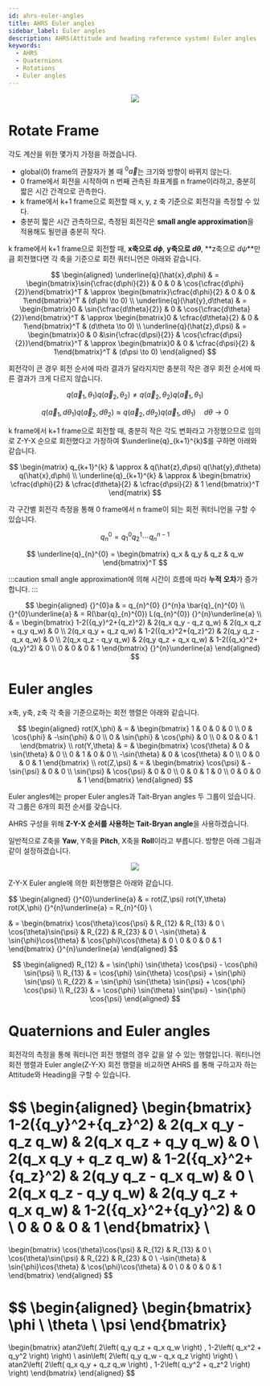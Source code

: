 ```yaml
---
id: ahrs-euler-angles
title: AHRS Euler angles
sidebar_label: Euler angles
description: AHRS(Attitude and heading reference system) Euler angles
keywords:
  - AHRS
  - Quaternions
  - Rotations
  - Euler angles
---
```



<link rel="stylesheet" href={useBaseUrl("katex/katex.min.css")} />

<center>
  <img
    src={useBaseUrl("img/etc/project/ahrs/ahrs-euler-angles-rotation.png")}
  />
</center>

# Rotate Frame

각도 계산을 위한 몇가지 가정을 하겠습니다.

- global(0) frame의 관찰자가 볼 때 ${}^{0}\vec{a}$는 크기와 방향이 바뀌지 않는다.
- 0 frame에서 회전을 시작하여 n 번째 관측된 좌표계를 n frame이라하고, 충분히 짧은 시간 간격으로 관측한다.
- k frame에서 k+1 frame으로 회전할 때 x, y, z 축 기준으로 회전각을 측정할 수 있다.
- 충분히 짧은 시간 관측하므로, 측정된 회전각은 **small angle approximation**을 적용해도 될만큼 충분히 작다.

k frame에서 k+1 frame으로 회전할 때, **x축으로 $d\phi$**, **y축으로 $d\theta$**, **z축으로 $d\psi$**만큼 회전했다면 각 축을 기준으로 회전 쿼터니언은 아래와 같습니다.

$$
\begin{aligned}
\underline{q}(\hat{x},d\phi)
& = \begin{bmatrix}\sin{\cfrac{d\phi}{2}} & 0 & 0 & \cos{\cfrac{d\phi}{2}}\end{bmatrix}^T
& \approx \begin{bmatrix}\cfrac{d\phi}{2} & 0 & 0 & 1\end{bmatrix}^T
& (d\phi \to 0)
\\
\underline{q}(\hat{y},d\theta)
& = \begin{bmatrix}0 & \sin{\cfrac{d\theta}{2}} & 0 & \cos{\cfrac{d\theta}{2}}\end{bmatrix}^T
& \approx \begin{bmatrix}0 & \cfrac{d\theta}{2} & 0 & 1\end{bmatrix}^T
& (d\theta \to 0)
\\
\underline{q}(\hat{z},d\psi)
& = \begin{bmatrix}0 & 0 &\sin{\cfrac{d\psi}{2}} & \cos{\cfrac{d\psi}{2}}\end{bmatrix}^T
& \approx \begin{bmatrix}0 & 0 & \cfrac{d\psi}{2} & 1\end{bmatrix}^T
& (d\psi \to 0)
\end{aligned}
$$

회전각이 큰 경우 회전 순서에 따라 결과가 달라지지만 충분히 작은 경우 회전 순서에 따른 결과가 크게 다르지 않습니다.

$$
q(\vec{a}_{1},\theta_{1}) q(\vec{a}_{2},\theta_{2}) \neq q(\vec{a}_{2},\theta_{2}) q(\vec{a}_{1},\theta_{1})
$$

$$
q(\vec{a}_{1},d\theta_{1}) q(\vec{a}_{2},d\theta_{2}) \approx q(\vec{a}_{2},d\theta_{2}) q(\vec{a}_{1},d\theta_{1}) \quad d\theta \to 0
$$

k frame에서 k+1 frame으로 회전할 때, 충분히 작은 각도 변화라고 가정했으므로 임의로 Z-Y-X 순으로 회전했다고 가정하여 $\underline{q}_{k+1}^{k}$를 구하면 아래와 같습니다.

$$
\begin{matrix}
q_{k+1}^{k} & \approx & q(\hat{z},d\psi) q(\hat{y},d\theta) q(\hat{x},d\phi) \\
\underline{q}_{k+1}^{k} & \approx &
  \begin{bmatrix}
  \cfrac{d\phi}{2} & \cfrac{d\theta}{2} & \cfrac{d\psi}{2} & 1
  \end{bmatrix}^T
\end{matrix}
$$

각 구간별 회전각 측정을 통해 0 frame에서 n frame이 되는 회전 쿼터니언을 구할 수 있습니다.

$$
q_{n}^{0} = q_{1}^{0} q_{2}^{1} \cdots q_{n}^{n-1}
$$

$$
\underline{q}_{n}^{0} = \begin{bmatrix} q_x & q_y & q_z & q_w \end{bmatrix}^T
$$

:::caution
small angle approximation에 의해 시간이 흐름에 따라 **누적 오차**가 증가합니다.
:::

$$
\begin{aligned}
{}^{0}a & = q_{n}^{0} {}^{n}a \bar{q}_{n}^{0}
\\
{}^{0}\underline{a} & = R(\bar{q}_{n}^{0}) L(q_{n}^{0}) {}^{n}\underline{a}
\\
& = \begin{bmatrix}
1-2({q_y}^2+{q_z}^2)  &  2(q_x q_y - q_z q_w)  &  2(q_x q_z + q_y q_w)  &  0  \\
2(q_x q_y + q_z q_w)  &  1-2({q_x}^2+{q_z}^2)  &  2(q_y q_z - q_x q_w)  &  0  \\
2(q_x q_z - q_y q_w)  &  2(q_y q_z + q_x q_w)  &  1-2({q_x}^2+{q_y}^2)  &  0  \\
0  &  0  &  0  &  1
\end{bmatrix} {}^{n}\underline{a}
\end{aligned}
$$

# Euler angles

x축, y축, z축 각 축을 기준으로하는 회전 행렬은 아래와 같습니다.

$$
\begin{aligned}
rot(X,\phi) & = &
\begin{bmatrix}
1 & 0 & 0 & 0
\\
0 & \cos{\phi} & -\sin{\phi} & 0
\\
0 & \sin{\phi} & \cos{\phi} & 0
\\
0 & 0 & 0 & 1
\end{bmatrix}
\\
rot(Y,\theta) & = &
\begin{bmatrix}
\cos{\theta} & 0 & \sin{\theta} & 0
\\
0 & 1 & 0 & 0
\\
-\sin{\theta} & 0 & \cos{\theta} & 0
\\
0 & 0 & 0 & 1
\end{bmatrix}
\\
rot(Z,\psi) & = &
\begin{bmatrix}
\cos{\psi} & -\sin{\psi} & 0 & 0
\\
\sin{\psi} & \cos{\psi} & 0 & 0
\\
0 & 0 & 1 & 0
\\
0 & 0 & 0 & 1
\end{bmatrix}
\end{aligned}
$$

Euler angles에는 proper Euler angles과 Tait-Bryan angles 두 그룹이 있습니다. 각 그룹은 6개의 회전 순서를 갖습니다.

AHRS 구성을 위해 **Z-Y-X 순서를 사용하는 Tait-Bryan angle**을 사용하겠습니다.

일반적으로 Z축을 **Yaw**, Y축을 **Pitch**, X축을 **Roll**이라고 부릅니다. 방향은 아래 그림과 같이 설정하겠습니다.

<center>
  <img src={useBaseUrl("img/etc/project/ahrs/ahrs-euler-angles-axis.png")} />
</center>

Z-Y-X Euler angle에 의한 회전행렬은 아래와 같습니다.

$$
\begin{aligned}
{}^{0}\underline{a}
& = rot(Z,\psi) rot(Y,\theta) rot(X,\phi) {}^{n}\underline{a} = R_{n}^{0}
\\

& = \begin{bmatrix}
\cos{\theta}\cos{\psi}  &  R_{12}  &  R_{13}  &  0  \\
\cos{\theta}\sin{\psi}  &  R_{22}  &  R_{23}  &  0  \\
-\sin{\theta}  &  \sin{\phi}\cos{\theta}  &  \cos{\phi}\cos{\theta}  &  0  \\
0  &  0  &  0  &  1
\end{bmatrix} {}^{n}\underline{a}
\end{aligned}
$$

$$
\begin{aligned}
R_{12} & = \sin{\phi} \sin{\theta} \cos{\psi} - \cos{\phi} \sin{\psi}
\\
R_{13} & = \cos{\phi} \sin{\theta} \cos{\psi} + \sin{\phi} \sin{\psi}
\\
R_{22} & = \sin{\phi} \sin{\theta} \sin{\psi} + \cos{\phi} \cos{\psi}
\\
R_{23} & = \cos{\phi} \sin{\theta} \sin{\psi} - \sin{\phi} \cos{\psi}
\end{aligned}
$$

# Quaternions and Euler angles

회전각의 측정을 통해 쿼터니언 회전 행렬의 경우 값을 알 수 있는 행렬입니다. 쿼터니언 회전 행렬과 Euler angle(Z-Y-X) 회전 행렬을 비교하면 AHRS 를 통해 구하고자 하는 Attitude와 Heading을 구할 수 있습니다.

$$
\begin{aligned}
\begin{bmatrix}
1-2({q_y}^2+{q_z}^2)  &  2(q_x q_y - q_z q_w)  &  2(q_x q_z + q_y q_w)  &  0  \\
2(q_x q_y + q_z q_w)  &  1-2({q_x}^2+{q_z}^2)  &  2(q_y q_z - q_x q_w)  &  0  \\
2(q_x q_z - q_y q_w)  &  2(q_y q_z + q_x q_w)  &  1-2({q_x}^2+{q_y}^2)  &  0  \\
0  &  0  &  0  &  1
\end{bmatrix} \\
=
\begin{bmatrix}
\cos{\theta}\cos{\psi}  &  R_{12}  &  R_{13}  &  0  \\
\cos{\theta}\sin{\psi}  &  R_{22}  &  R_{23}  &  0  \\
-\sin{\theta}  &  \sin{\phi}\cos{\theta}  &  \cos{\phi}\cos{\theta}  &  0  \\
0  &  0  &  0  &  1
\end{bmatrix}
\end{aligned}
$$

$$
\begin{aligned}
\begin{bmatrix} \phi \\ \theta \\ \psi \end{bmatrix}
=
\begin{bmatrix}
atan2\left( 2\left( q_y q_z + q_x q_w \right) , 1-2\left( q_x^2 + q_y^2 \right) \right)
\\
asin\left( 2\left( q_y q_w - q_x q_z \right) \right)
\\
atan2\left( 2\left( q_x q_y + q_z q_w \right) , 1-2\left( q_y^2 + q_z^2 \right) \right)
\end{bmatrix}
\end{aligned}
$$
